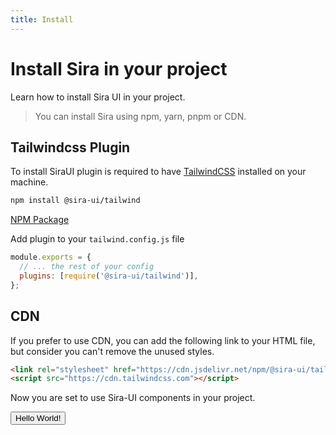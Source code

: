 ```yaml
---
title: Install
---
```



# Install Sira in your project

Learn how to install Sira UI in your project.

> You can install Sira using npm, yarn, pnpm or CDN.

## Tailwindcss Plugin

To install SiraUI plugin is required to have [TailwindCSS](https://tailwindcss.com/docs/installation) installed on your machine.

```bash
npm install @sira-ui/tailwind
```

<a href="https://www.npmjs.com/package/@sira-ui/tailwind" target="_blank" className="btn solid danger flex gap-1 w-fit">
  <ImNpm />
  <p>NPM Package</p>
</a>

Add plugin to your `tailwind.config.js` file

```js {3}
module.exports = {
  // ... the rest of your config
  plugins: [require('@sira-ui/tailwind')],
};
```

## CDN

If you prefer to use CDN, you can add the following link to your HTML file, but consider you can't remove the unused styles.

```html
<link rel="stylesheet" href="https://cdn.jsdelivr.net/npm/@sira-ui/tailwind/dist/css/styles.css" />
<script src="https://cdn.tailwindcss.com"></script>
```

Now you are set to use Sira-UI components in your project.

<CodeDemo>
  <button className="btn solid warn">Hello World!</button>
</CodeDemo>
